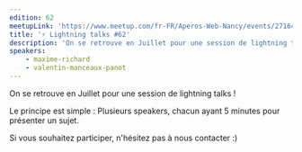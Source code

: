 ```yaml
---
edition: 62
meetupLink: 'https://www.meetup.com/fr-FR/Aperos-Web-Nancy/events/271647092/'
title: '⚡ Lightning talks #62'
description: 'On se retrouve en Juillet pour une session de lightning talks !'
speakers:
    - maxime-richard
    - valentin-manceaux-panot
---
```


On se retrouve en Juillet pour une session de lightning talks !

Le principe est simple : Plusieurs speakers, chacun ayant 5 minutes pour présenter un sujet.

Si vous souhaitez participer, n'hésitez pas à nous contacter :)

<Youtube videoId="3zMJuVgzduUA" title="⚡ Lightning talks" />

